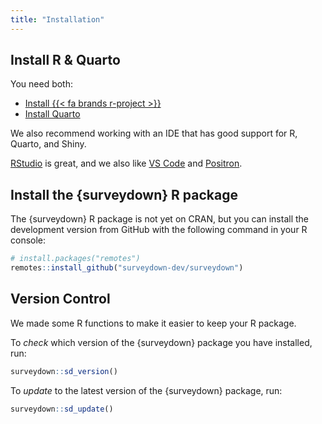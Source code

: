```yaml
---
title: "Installation"
---
```


## Install R & Quarto

You need both: 

- [Install {{< fa brands r-project >}}]({{< var url_rproject >}})
- [Install Quarto]({{< var url_quarto >}})

We also recommend working with an IDE that has good support for R, Quarto, and Shiny.

[RStudio]({{< var url_rstudio_ide >}}) is great, and we also like [VS Code]({{< var url_vscode >}}) and [Positron]({{< var url_positron >}}).

## Install the {surveydown} R package

The {surveydown} R package is not yet on CRAN, but you can install the development version from GitHub with the following command in your R console:

```r
# install.packages("remotes")
remotes::install_github("surveydown-dev/surveydown")
```

## Version Control

We made some R functions to make it easier to keep your R package.

To _check_ which version of the {surveydown} package you have installed, run:

```r
surveydown::sd_version()
```

To _update_ to the latest version of the {surveydown} package, run:

```r
surveydown::sd_update()
```
